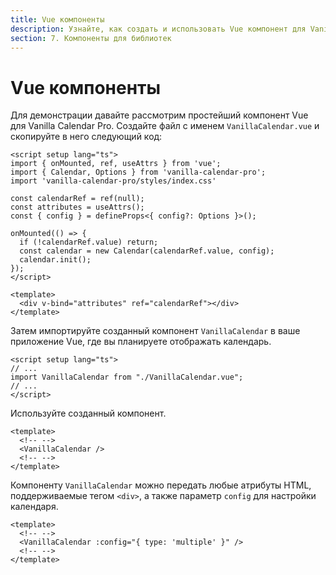 ```yaml
---
title: Vue компоненты
description: Узнайте, как создать и использовать Vue компонент для Vanilla Calendar Pro. Подробное руководство по созданию компонента и его интеграции в приложение Vue.
section: 7. Компоненты для библиотек
---
```


# Vue компоненты

Для демонстрации давайте рассмотрим простейший компонент Vue для Vanilla Calendar Pro. Создайте файл с именем `VanillaCalendar.vue` и скопируйте в него следующий код:

```vue
<script setup lang="ts">
import { onMounted, ref, useAttrs } from 'vue';
import { Calendar, Options } from 'vanilla-calendar-pro';
import 'vanilla-calendar-pro/styles/index.css'

const calendarRef = ref(null);
const attributes = useAttrs();
const { config } = defineProps<{ config?: Options }>();

onMounted(() => {
  if (!calendarRef.value) return;
  const calendar = new Calendar(calendarRef.value, config);
  calendar.init();
});
</script>

<template>
  <div v-bind="attributes" ref="calendarRef"></div>
</template>
```

Затем импортируйте созданный компонент `VanillaCalendar` в ваше приложение Vue, где вы планируете отображать календарь.

```vue
<script setup lang="ts">
// ...
import VanillaCalendar from "./VanillaCalendar.vue";
// ...
</script>
```

Используйте созданный компонент.

```vue
<template>
  <!-- -->
  <VanillaCalendar />
  <!-- -->
</template>
```

Компоненту `VanillaCalendar` можно передать любые атрибуты HTML, поддерживаемые тегом `<div>`, а также параметр `config` для настройки календаря.

```vue
<template>
  <!-- -->
  <VanillaCalendar :config="{ type: 'multiple' }" />
  <!-- -->
</template>
```
